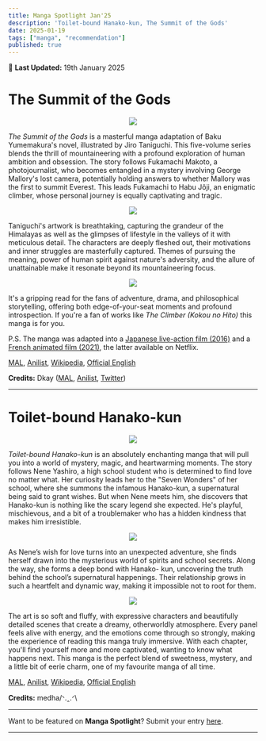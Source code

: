 ```yaml
---
title: Manga Spotlight Jan'25
description: 'Toilet-bound Hanako-kun, The Summit of the Gods'
date: 2025-01-19
tags: ["manga", "recommendation"]
published: true
---
```


📅 **Last Updated:** 19th January 2025

# **The Summit of the Gods**

<div align="center" style = {{marginTop: '-15px', marginBottom: '-15px'}}>
    <img src="/images/blog/manga-spotlight-jan25/summit-1.webp"/>
</div>

_The Summit of the Gods_ is a masterful manga adaptation of Baku Yumemakura's novel, illustrated by Jiro Taniguchi. This five-volume series blends the thrill of mountaineering with a profound exploration of human ambition and obsession. The story follows Fukamachi Makoto, a photojournalist, who becomes entangled in a mystery involving George Mallory's lost camera, potentially holding answers to whether Mallory was the first to summit Everest. This leads Fukamachi to Habu Jôji, an enigmatic climber, whose personal journey is equally captivating and tragic.

<div align="center" style = {{marginTop: '-15px', marginBottom: '-15px'}}>
    <img src="/images/blog/manga-spotlight-jan25/summit-2.webp"/>
</div>

Taniguchi's artwork is breathtaking, capturing the grandeur of the Himalayas as well as the glimpses of lifestyle in the valleys of it with meticulous detail. The characters are deeply fleshed out, their motivations and inner struggles are masterfully captured. Themes of pursuing the meaning, power of human spirit against nature's adversity, and the allure of unattainable make it resonate beyond its mountaineering focus.

<div align="center" style = {{marginTop: '-15px', marginBottom: '-15px'}}>
    <img src="/images/blog/manga-spotlight-jan25/summit-3.webp"/>
</div>

It's a gripping read for the fans of adventure, drama, and philosophical storytelling, offering both edge-of-your-seat moments and profound introspection. If you're a fan of works like _The Climber (Kokou no Hito)_ this manga is for you.

P.S. The manga was adapted into a 
<a href="https://www.imdb.com/title/tt4368038/" target="_blank">Japanese live-action film (2016)</a>
and a 
<a href="https://www.imdb.com/title/tt7014378/" target="_blank">French animated film (2021)</a>, 
the latter available on Netflix.

<a href="https://myanimelist.net/manga/4625/Kamigami_no_Itadaki" target="_blank">MAL</a>,
<a href="https://anilist.co/manga/34625/Kamigami-no-Itadaki" target="_blank">Anilist</a>,
<a href="https://en.wikipedia.org/wiki/The_Summit_of_the_Gods" target="_blank">Wikipedia</a>,
<a href="http://www.ponentmon.com/comic-books-english/taniguchi/summit-of-the-gods-1/" target="_blank">Official English</a>

**Credits:** Dkay
(<a href="https://myanimelist.net/profile/Dkayyy" target="_blank">MAL</a>,
<a href="https://anilist.co/user/Dkayyy" target="_blank">Anilist</a>,
<a href="https://x.com/dkay019" target="_blank">Twitter</a>)

<hr className="my-4 mt-2 mb-4" />

# **Toilet-bound Hanako-kun**

<div align="center" style = {{marginTop: '-15px', marginBottom: '-15px'}}>
    <img src="/images/blog/manga-spotlight-jan25/hanako-1.webp"/>
</div>

_Toilet-bound Hanako-kun_ is an absolutely enchanting manga that will pull you into a world of
mystery, magic, and heartwarming moments. The story follows Nene Yashiro, a high school student
who is determined to find love no matter what. Her curiosity leads her to the "Seven Wonders" of
her school, where she summons the infamous Hanako-kun, a supernatural being said to grant
wishes. But when Nene meets him, she discovers that Hanako-kun is nothing like the scary legend
she expected. He's playful, mischievous, and a bit of a troublemaker who has a hidden kindness that
makes him irresistible.

<div align="center" style = {{marginTop: '-15px', marginBottom: '-15px'}}>
    <img src="/images/blog/manga-spotlight-jan25/hanako-2.webp"/>
</div>

As Nene’s wish for love turns into an unexpected adventure, she finds herself drawn into the
mysterious world of spirits and school secrets. Along the way, she forms a deep bond with Hanako-
kun, uncovering the truth behind the school’s supernatural happenings. Their relationship grows in
such a heartfelt and dynamic way, making it impossible not to root for them.

<div align="center" style = {{marginTop: '-15px', marginBottom: '-15px'}}>
    <img src="/images/blog/manga-spotlight-jan25/hanako-3.webp"/>
</div>

The art is so soft and fluffy, with expressive characters and beautifully detailed scenes that create a
dreamy, otherworldly atmosphere. Every panel feels alive with energy, and the emotions come
through so strongly, making the experience of reading this manga truly immersive. With each
chapter, you'll find yourself more and more captivated, wanting to know what happens next. This
manga is the perfect blend of sweetness, mystery, and a little bit of eerie charm, one of my favourite
manga of all time.

<a href="https://myanimelist.net/manga/105084/Jibaku_Shounen_Hanako-kun" target="_blank">MAL</a>,
<a href="https://anilist.co/manga/98842/Jibaku-Shounen-Hanakokun" target="_blank">Anilist</a>,
<a href="https://en.wikipedia.org/wiki/Toilet-Bound_Hanako-kun" target="_blank">Wikipedia</a>,
<a href="https://global.manga-up.com/manga/132" target="_blank">Official English</a>

**Credits:** medha/ᐠ.ꞈ.ᐟ\\

<hr className="my-4 mt-2 mb-4" />

Want to be featured on **Manga Spotlight**? Submit your entry [here](https://forms.gle/mH9uv5naDSRXGZU29).

<hr className="my-0 mt-2 mb-4" />
